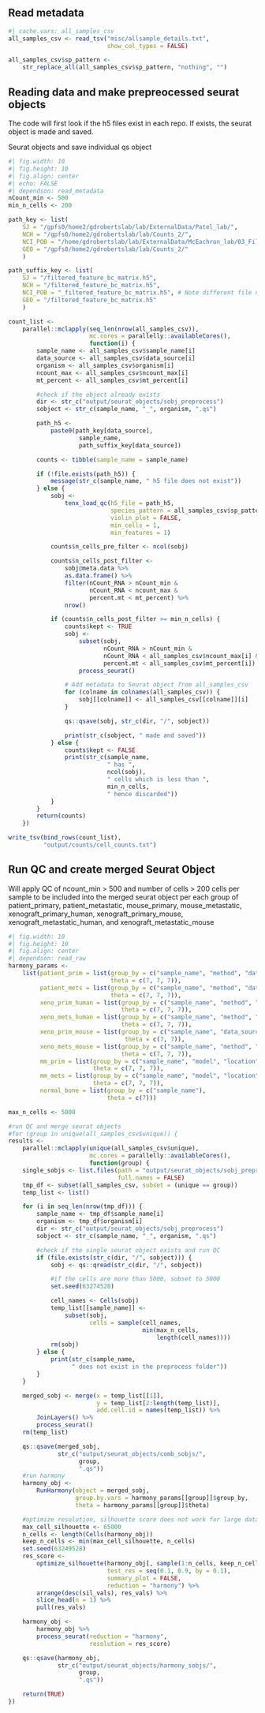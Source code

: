 ## Read metadata
```r
#| cache.vars: all_samples_csv
all_samples_csv <- read_tsv("misc/allsample_details.txt",
                            show_col_types = FALSE)

all_samples_csv$sp_pattern <-
    str_replace_all(all_samples_csv$sp_pattern, "nothing", "")
```

## Reading data and make prepreocessed seurat objects
The code will first look if the h5 files exist in each repo. If exists, the
seurat object is made and saved.

Seurat objects and save individual qs object
```r
#| fig.width: 10
#| fig.height: 10
#| fig.align: center
#| echo: FALSE
#| dependson: read_metadata
nCount_min <- 500
min_n_cells <- 200

path_key <- list(
    SJ = "/gpfs0/home2/gdrobertslab/lab/ExternalData/Patel_lab/",
    NCH = "/gpfs0/home2/gdrobertslab/lab/Counts_2/",
    NCI_POB = "/home/gdrobertslab/lab/ExternalData/McEachron_lab/03_FilteredMatricesH5/",
    GEO = "/gpfs0/home2/gdrobertslab/lab/Counts_2/"
    )

path_suffix_key <- list(
    SJ = "/filtered_feature_bc_matrix.h5",
    NCH = "/filtered_feature_bc_matrix.h5",
    NCI_POB = "_filtered_feature_bc_matrix.h5", # Note different file names
    GEO = "/filtered_feature_bc_matrix.h5"
    )

count_list <-
    parallel::mclapply(seq_len(nrow(all_samples_csv)),
                       mc.cores = parallelly::availableCores(),
                       function(i) {
        sample_name <- all_samples_csv$sample_name[i]
        data_source <- all_samples_csv$data_source[i]
        organism <- all_samples_csv$organism[i]
        ncount_max <- all_samples_csv$ncount_max[i]
        mt_percent <- all_samples_csv$mt_percent[i]

        #check if the object already exists
        dir <- str_c("output/seurat_objects/sobj_preprocess")
        sobject <- str_c(sample_name, "_", organism, ".qs")

        path_h5 <-
            paste0(path_key[data_source],
                    sample_name,
                    path_suffix_key[data_source])

        counts <- tibble(sample_name = sample_name)

        if (!file.exists(path_h5)) {
            message(str_c(sample_name, " h5 file does not exist"))
        } else {
            sobj <-
                tenx_load_qc(h5_file = path_h5,
                             species_pattern = all_samples_csv$sp_pattern[i],
                             violin_plot = FALSE,
                             min_cells = 1,
                             min_features = 1)

            counts$n_cells_pre_filter <- ncol(sobj)

            counts$n_cells_post_filter <-
                sobj@meta.data %>%
                as.data.frame() %>%
                filter(nCount_RNA > nCount_min &
                       nCount_RNA < ncount_max &
                       percent.mt < mt_percent) %>%
                nrow()

            if (counts$n_cells_post_filter >= min_n_cells) {
                counts$kept <- TRUE
                sobj <-
                    subset(sobj,
                           nCount_RNA > nCount_min &
                           nCount_RNA < all_samples_csv$ncount_max[i] &
                           percent.mt < all_samples_csv$mt_percent[i]) %>%
                    process_seurat()

                # Add metadata to Seurat object from all_samples_csv
                for (colname in colnames(all_samples_csv)) {
                    sobj[[colname]] <- all_samples_csv[[colname]][i]
                }

                qs::qsave(sobj, str_c(dir, "/", sobject))

                print(str_c(sobject, " made and saved"))
            } else {
                counts$kept <- FALSE
                print(str_c(sample_name,
                            " has ",
                            ncol(sobj),
                            " cells which is less than ",
                            min_n_cells,
                            " hence discarded"))
            }
        }
        return(counts)
    })

write_tsv(bind_rows(count_list),
          "output/counts/cell_counts.txt")
```

## Run QC and create merged Seurat Object
Will apply QC of ncount_min > 500 and number of cells > 200 cells per sample
to be included into the merged seurat object per each group of patient_primary,
patient_metastatic, mouse_primary, mouse_metastatic, xenograft_primary_human,
xenograft_primary_mouse, xenograft_metastatic_human, and xenograft_metastatic_mouse
```r
#| fig.width: 10
#| fig.height: 10
#| fig.align: center
#| dependson: read_raw
harmony_params <-
    list(patient_prim = list(group_by = c("sample_name", "method", "data_source"),
                             theta = c(7, 7, 7)),
         patient_mets = list(group_by = c("sample_name", "method", "data_source"),
                             theta = c(7, 7, 7)),
         xeno_prim_human = list(group_by = c("sample_name", "method", "data_source"),
                                theta = c(7, 7, 7)),
         xeno_mets_human = list(group_by = c("sample_name", "method", "data_source"),
                                theta = c(7, 7, 7)),
         xeno_prim_mouse = list(group_by = c("sample_name", "data_source"),
                                 theta = c(7, 7)),
         xeno_mets_mouse = list(group_by = c("sample_name", "method", "data_source"),
                                theta = c(7, 7, 7)),
         mm_prim = list(group_by = c("sample_name", "model", "location"),
                        theta = c(7, 7, 7)),
         mm_mets = list(group_by = c("sample_name", "model", "location"),
                        theta = c(7, 7, 7)),
         normal_bone = list(group_by = c("sample_name"),
                            theta = c(7)))

max_n_cells <- 5000

#run QC and merge seurat objects
#for (group in unique(all_samples_csv$unique)) {
results <-
    parallel::mclapply(unique(all_samples_csv$unique),
                       mc.cores = parallelly::availableCores(),
                       function(group) {
    single_sobjs <- list.files(path = "output/seurat_objects/sobj_preprocess/",
                               full.names = FALSE)
    tmp_df <- subset(all_samples_csv, subset = (unique == group))
    temp_list <- list()

    for (i in seq_len(nrow(tmp_df))) {
        sample_name <- tmp_df$sample_name[i]
        organism <- tmp_df$organism[i]
        dir <- str_c("output/seurat_objects/sobj_preprocess")
        sobject <- str_c(sample_name, "_", organism, ".qs")

        #check if the single seurat object exists and run QC
        if (file.exists(str_c(dir, "/", sobject))) {
            sobj <- qs::qread(str_c(dir, "/", sobject))

            #if the cells are more than 5000, subset to 5000
            set.seed(63274528)

            cell_names <- Cells(sobj)
            temp_list[[sample_name]] <-
                subset(sobj,
                       cells = sample(cell_names,
                                      min(max_n_cells,
                                          length(cell_names))))
            rm(sobj)
        } else {
            print(str_c(sample_name,
                  " does not exist in the preprocess folder"))
        }
    }

    merged_sobj <- merge(x = temp_list[[1]],
                         y = temp_list[2:length(temp_list)],
                         add.cell.id = names(temp_list)) %>%
        JoinLayers() %>%
        process_seurat()
    rm(temp_list)

    qs::qsave(merged_sobj,
              str_c("output/seurat_objects/comb_sobjs/",
                    group,
                    ".qs"))
    #run harmony
    harmony_obj <-
        RunHarmony(object = merged_sobj,
                   group.by.vars = harmony_params[[group]]$group_by,
                   theta = harmony_params[[group]]$theta)

    #optimize resolution, silhouette score does not work for large dataset
    max_cell_silhouette <- 65000
    n_cells <- length(Cells(harmony_obj))
    keep_n_cells <- min(max_cell_silhouette, n_cells)
    set.seed(63249528)
    res_score <-
        optimize_silhouette(harmony_obj[, sample(1:n_cells, keep_n_cells)],
                            test_res = seq(0.1, 0.9, by = 0.1),
                            summary_plot = FALSE,
                            reduction = "harmony") %>%
        arrange(desc(sil_vals), res_vals) %>%
        slice_head(n = 1) %>%
        pull(res_vals)

    harmony_obj <-
        harmony_obj %>%
        process_seurat(reduction = "harmony",
                       resolution = res_score)

    qs::qsave(harmony_obj,
              str_c("output/seurat_objects/harmony_sobjs/",
                    group,
                    ".qs"))

    return(TRUE)
})
```
